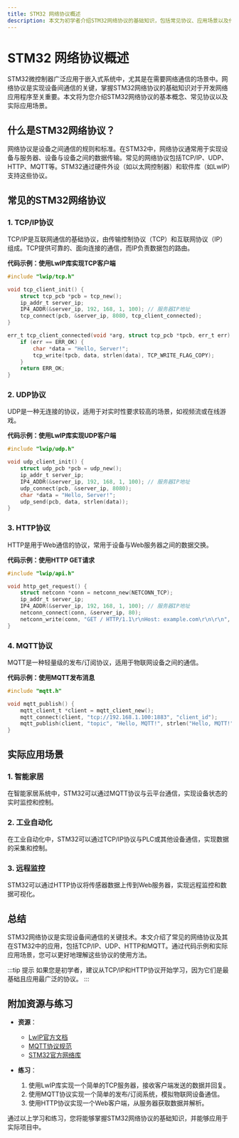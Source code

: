 ```yaml
---
title: STM32 网络协议概述
description: 本文为初学者介绍STM32网络协议的基础知识，包括常见协议、应用场景以及代码示例，帮助您快速入门STM32网络编程。
---
```


# STM32 网络协议概述

STM32微控制器广泛应用于嵌入式系统中，尤其是在需要网络通信的场景中。网络协议是实现设备间通信的关键，掌握STM32网络协议的基础知识对于开发网络应用程序至关重要。本文将为您介绍STM32网络协议的基本概念、常见协议以及实际应用场景。

## 什么是STM32网络协议？

网络协议是设备之间通信的规则和标准。在STM32中，网络协议通常用于实现设备与服务器、设备与设备之间的数据传输。常见的网络协议包括TCP/IP、UDP、HTTP、MQTT等。STM32通过硬件外设（如以太网控制器）和软件库（如LwIP）支持这些协议。

## 常见的STM32网络协议

### 1. TCP/IP协议
TCP/IP是互联网通信的基础协议，由传输控制协议（TCP）和互联网协议（IP）组成。TCP提供可靠的、面向连接的通信，而IP负责数据包的路由。

**代码示例：使用LwIP库实现TCP客户端**
```c
#include "lwip/tcp.h"

void tcp_client_init() {
    struct tcp_pcb *pcb = tcp_new();
    ip_addr_t server_ip;
    IP4_ADDR(&server_ip, 192, 168, 1, 100); // 服务器IP地址
    tcp_connect(pcb, &server_ip, 8080, tcp_client_connected);
}

err_t tcp_client_connected(void *arg, struct tcp_pcb *tpcb, err_t err) {
    if (err == ERR_OK) {
        char *data = "Hello, Server!";
        tcp_write(tpcb, data, strlen(data), TCP_WRITE_FLAG_COPY);
    }
    return ERR_OK;
}
```

### 2. UDP协议
UDP是一种无连接的协议，适用于对实时性要求较高的场景，如视频流或在线游戏。

**代码示例：使用LwIP库实现UDP客户端**
```c
#include "lwip/udp.h"

void udp_client_init() {
    struct udp_pcb *pcb = udp_new();
    ip_addr_t server_ip;
    IP4_ADDR(&server_ip, 192, 168, 1, 100); // 服务器IP地址
    udp_connect(pcb, &server_ip, 8080);
    char *data = "Hello, Server!";
    udp_send(pcb, data, strlen(data));
}
```

### 3. HTTP协议
HTTP是用于Web通信的协议，常用于设备与Web服务器之间的数据交换。

**代码示例：使用HTTP GET请求**
```c
#include "lwip/api.h"

void http_get_request() {
    struct netconn *conn = netconn_new(NETCONN_TCP);
    ip_addr_t server_ip;
    IP4_ADDR(&server_ip, 192, 168, 1, 100); // 服务器IP地址
    netconn_connect(conn, &server_ip, 80);
    netconn_write(conn, "GET / HTTP/1.1\r\nHost: example.com\r\n\r\n", strlen("GET / HTTP/1.1\r\nHost: example.com\r\n\r\n"), NETCONN_COPY);
}
```

### 4. MQTT协议
MQTT是一种轻量级的发布/订阅协议，适用于物联网设备之间的通信。

**代码示例：使用MQTT发布消息**
```c
#include "mqtt.h"

void mqtt_publish() {
    mqtt_client_t *client = mqtt_client_new();
    mqtt_connect(client, "tcp://192.168.1.100:1883", "client_id");
    mqtt_publish(client, "topic", "Hello, MQTT!", strlen("Hello, MQTT!"), MQTT_QOS_1);
}
```

## 实际应用场景

### 1. 智能家居
在智能家居系统中，STM32可以通过MQTT协议与云平台通信，实现设备状态的实时监控和控制。

### 2. 工业自动化
在工业自动化中，STM32可以通过TCP/IP协议与PLC或其他设备通信，实现数据的采集和控制。

### 3. 远程监控
STM32可以通过HTTP协议将传感器数据上传到Web服务器，实现远程监控和数据可视化。

## 总结

STM32网络协议是实现设备间通信的关键技术。本文介绍了常见的网络协议及其在STM32中的应用，包括TCP/IP、UDP、HTTP和MQTT。通过代码示例和实际应用场景，您可以更好地理解这些协议的使用方法。

:::tip 提示
如果您是初学者，建议从TCP/IP和HTTP协议开始学习，因为它们是最基础且应用最广泛的协议。
:::

## 附加资源与练习

- **资源**：
  - [LwIP官方文档](https://savannah.nongnu.org/projects/lwip/)
  - [MQTT协议规范](https://mqtt.org/documentation)
  - [STM32官方网络库](https://www.st.com/en/embedded-software/stm32cube-embedded-software.html)

- **练习**：
  1. 使用LwIP库实现一个简单的TCP服务器，接收客户端发送的数据并回复。
  2. 使用MQTT协议实现一个简单的发布/订阅系统，模拟物联网设备通信。
  3. 使用HTTP协议实现一个Web客户端，从服务器获取数据并解析。

通过以上学习和练习，您将能够掌握STM32网络协议的基础知识，并能够应用于实际项目中。